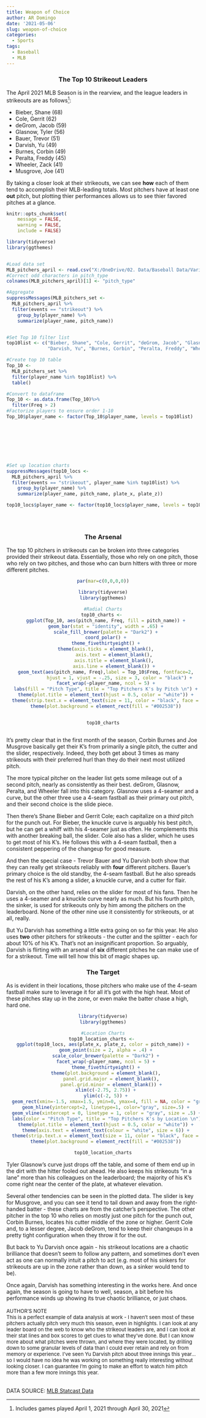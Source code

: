 ```yaml
---
title: Weapon of Choice
author: AR Domingo
date: '2021-05-06'
slug: weapon-of-choice
categories:
  - Sports
tags:
  - Baseball
  - MLB
---
```



<center><h3>The Top 10 Strikeout Leaders</h3></center>

The April 2021 MLB Season is in the rearview, and the league leaders in strikeouts are as follows^[Includes games played April 1, 2021 through April 30, 2021]:  


* Bieber, Shane (68)  
* Cole, Gerrit (62)  
* deGrom, Jacob (59)  
* Glasnow, Tyler (56)  
* Bauer, Trevor (51)  
* Darvish, Yu (49) 
* Burnes, Corbin (49)  
* Peralta, Freddy (45)  
* Wheeler, Zack (41)  
* Musgrove, Joe (41)  
  
  
By taking a closer look at their strikeouts, we can see **how** each of them tend to accomplish their MLB-leading totals.  Most pitchers have at least one **out** pitch, but plotting thier performances allows us to see thier favored pitches at a glance. 


```r



knitr::opts_chunk$set(
	message = FALSE,
	warning = FALSE,
	include = FALSE)

library(tidyverse)
library(ggthemes)


#Load data set
MLB_pitchers_april <- read.csv("X:/OneDrive/02. Data/Baseball Data/Various/STATCAST/MLB_All_Pitchers_April2021.csv")
#Correct odd characters in pitch_type
colnames(MLB_pitchers_april)[1] <- "pitch_type"

#Aggregate
suppressMessages(MLB_pitchers_set <- 
  MLB_pitchers_april %>% 
  filter(events == "strikeout") %>% 
    group_by(player_name) %>% 
    summarize(player_name, pitch_name))


#Set Top 10 filter list
top10list <- c("Bieber, Shane", "Cole, Gerrit", "deGrom, Jacob", "Glasnow, Tyler", "Bauer, Trevor",
               "Darvish, Yu", "Burnes, Corbin", "Peralta, Freddy", "Wheeler, Zack", "Musgrove, Joe")

#Create top 10 table
Top_10 <- 
  MLB_pitchers_set %>% 
  filter(player_name %in% top10list) %>% 
  table()

#Convert to dataframe
Top_10 <- as.data.frame(Top_10)%>% 
  filter(Freq > 2)
#Factorize players to ensure order 1-10
Top_10$player_name <- factor(Top_10$player_name, levels = top10list)








#Set up location charts
suppressMessages(top10_locs <- 
  MLB_pitchers_april %>% 
  filter(events == "strikeout", player_name %in% top10list) %>% 
    group_by(player_name) %>% 
    summarize(player_name, pitch_name, plate_x, plate_z))

top10_locs$player_name <- factor(top10_locs$player_name, levels = top10list)





```




<center><h3>The Arsenal</h3></center>

The top 10 pitchers in strikeouts can be broken into three categories provided their strikeout data.  Essentially, those who rely on one pitch, those who rely on two pitches, and those who can burn hitters with three or more different pitches.  


<center>
```r

par(mar=c(0,0,0,0))

library(tidyverse)
library(ggthemes)

#Radial Charts
top10_charts <- 
  ggplot(Top_10, aes(pitch_name, Freq, fill = pitch_name)) +
  geom_bar(stat = "identity", width = .65) +
  scale_fill_brewer(palette = "Dark2") +
  coord_polar() +
  theme_fivethirtyeight() +
  theme(axis.ticks = element_blank(),
        axis.text = element_blank(),
        axis.title = element_blank(),
        axis.line = element_blank()) +
  geom_text(aes(pitch_name, Freq),label = Top_10$Freq, fontface=2,
            hjust = 1, vjust = -.25, size = 3, color = "black") +
  facet_wrap(~player_name, ncol = 5) +
  labs(fill = "Pitch Type", title = "Top Pitchers K's by Pitch \n") +
  theme(plot.title = element_text(hjust = 0.5, color = "white")) +
  theme(strip.text.x = element_text(size = 11, color = "black", face = "bold.italic")) +
  theme(plot.background = element_rect(fill = "#002538"))


top10_charts



```
</center>


It's pretty clear that in the first month of the season, Corbin Burnes and Joe Musgrove basically get their K's from primarily a single pitch, the cutter and the slider, respectively. Indeed, they both get about 3 times as many strikeouts with their preferred hurl than they do their next most utilized pitch.

The more typical pitcher on the leader list gets some mileage out of a second pitch, nearly as consistently as their best.  deGrom, Glasnow, Peralta, and Wheeler fall into this category.  Glasnow uses a 4-seamer and a curve, but the other three use a 4-seam fastball as their primary out pitch, and their second choice is the slide piece.

Then there's Shane Bieber and Gerrit Cole; each capitalize on a *third* pitch for the punch out.  For Bieber, the knuckle curve is arguably his best pitch, but he can get a whiff with his 4-seamer just as often.  He complements this with another breaking ball, the slider.  Cole also has a slider, which he uses to get most of his K's.  He follows this with a 4-seam fastball, then a consistent peppering of the changeup for good measure.

And then the special case - Trevor Bauer and Yu Darvish both show that they can really get strikeouts reliably with **four** different pitchers.  Bauer's primary choice is the old standby, the 4-seam fastball. But he also spreads the rest of his K's among a slider, a knuckle curve, and a cutter for flair.  

Darvish, on the other hand, relies on the slider for most of his fans.  Then he uses a 4-seamer and a knuckle curve nearly as much.  But his fourth pitch, the sinker, is used for strikeouts only by him among the pitchers on the leaderboard.  None of the other nine use it consistently for strikeouts, or at all, really.  

But Yu Darvish has something a little extra going on so far this year.  He also uses **two** other pitchers for strikeouts - the cutter and the splitter - each for about 10% of his K's.  That's not an insignificant proportion.  So arguably, Darvish is flirting with an arsenal of **six** different pitches he can make use of for a strikeout.  Time will tell how this bit of magic shapes up.

<center><h3>The Target</h3></center>

As is evident in their locations, those pitchers who make use of the 4-seam fastball make sure to leverage it for all it's got with the high heat.  Most of these pitches stay up in the zone, or even make the batter chase a high, hard one.

<center>
```r

library(tidyverse)
library(ggthemes)

#Location Charts
top10_location_charts <- 
ggplot(top10_locs, aes(plate_x, plate_z, color = pitch_name)) +
  geom_point(size = 2, alpha = .4) +
  scale_color_brewer(palette = "Dark2") +
  facet_wrap(~player_name, ncol = 5) +
  theme_fivethirtyeight() +
  theme(plot.background = element_blank(),
      panel.grid.major = element_blank(),
      panel.grid.minor = element_blank()) +
  xlim(c(-2.75, 2.75)) +
  ylim(c(-2, 5)) +
  geom_rect(xmin=-1.5, xmax=1.5, ymin=0, ymax=4, fill = NA, color = "grey", linetype = "dotted", alpha = .5) +
  geom_hline(yintercept=2, linetype=1, color="gray", size=.5) +
  geom_vline(xintercept = 0, linetype = 1, color = "gray", size = .5) +
  labs(color = "Pitch Type", title = "Top Pitchers K's by Location \n") +
  theme(plot.title = element_text(hjust = 0.5, color = "white")) +
  theme(axis.text = element_text(colour = "white", size = 6)) +
  theme(strip.text.x = element_text(size = 11, color = "black", face = "bold.italic")) +
  theme(plot.background = element_rect(fill = "#002538"))

top10_location_charts

```
</center>

Tyler Glasnow's curve just drops off the table, and some of them end up in the dirt with the hitter fooled out ahead.  He also keeps his strikeouts "in a lane" more than his colleagues on the leaderboard; the majority of his K's come right near the center of the plate, at whatever elevation.  

Several other tendencies can be seen in the plotted data.  The slider is key for Musgrove, and you can see it tend to tail down and away from the right-handed batter - these charts are from the catcher's perspective.  The other pitcher in the top 10 who relies on mostly just one pitch for the punch out, Corbin Burnes, locates his cutter middle of the zone or higher.  Gerrit Cole and, to a lesser degree, Jacob deGrom, tend to keep their changeups in a pretty tight configuration when they throw it for the out.

But back to Yu Darvish once again - his strikeout locations are a chaotic brilliance that doesn't seem to follow any pattern, and sometimes don't even act as one can normally intuit a pitch to act (e.g. most of his sinkers for strikeouts are up in the zone rather than down, as a sinker would tend to be).  

Once again, Darvish has something interesting in the works here.  And once again, the season is going to have to well, season, a bit before his performance winds up showing its true chaotic brilliance, or just chaos.
<br><br>
<span style="font-size:13px">
AUTHOR'S NOTE<br>
This is a perfect example of data analysis at work - I haven't seen most of these pitchers actually pitch very much this season, even in highlights.  I can look at any leader board on the web to know who the strikeout leaders are, and I can look at their stat lines and box scores to get clues to what they've done.  But I can know more about what pitches were thrown, and where they were located, by drilling down to some granular levels of data than I could ever retain and rely on from memory or experience.  I've seen Yu Darvish pitch about three innings this year...so I would have no idea he was working on something really interesting without looking closer.  I can guarantee I'm going to make an effort to watch him pitch more than a few more innings this year.
</span>

<br>
DATA SOURCE: [MLB Statcast Data](https://baseballsavant.mlb.com/)
